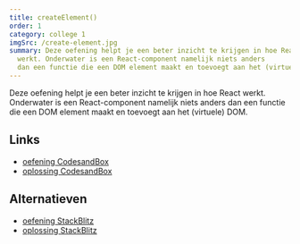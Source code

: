 ```yaml
---
title: createElement()
order: 1
category: college 1
imgSrc: /create-element.jpg
summary: Deze oefening helpt je een beter inzicht te krijgen in hoe React
  werkt. Onderwater is een React-component namelijk niets anders
  dan een functie die een DOM element maakt en toevoegt aan het (virtuele) DOM.
---
```


Deze oefening helpt je een beter inzicht te krijgen in hoe React
werkt. Onderwater is een React-component namelijk niets anders
dan een functie die een DOM element maakt en toevoegt aan het (virtuele) DOM.

## Links

- [oefening CodesandBox](https://githubbox.com/vnglst/basistraining-react/tree/main/oefeningen/createElement)
- [oplossing CodesandBox](https://githubbox.com/vnglst/basistraining-react/tree/main/oefeningen/createElement-oplossing)

## Alternatieven

- [oefening StackBlitz](https://stackblitz.com/github/vnglst/basistraining-react/tree/main/oefeningen/createElement)
- [oplossing StackBlitz](https://stackblitz.com/github/vnglst/basistraining-react/tree/main/oefeningen/createElement-oplossing)

